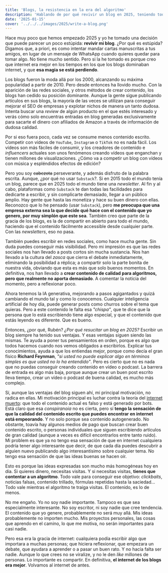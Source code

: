 ```yaml
---
title: 'Blogs, la resistencia en la era del algoritmo'
description: 'Hablando de por qué revivir un blog en 2025, teniendo todo en contra'
date: '2025-01-15'
cover: '../../../images/2025/write-a-blog.png'
---
```



Hace muy poco que hemos empezado 2025 y yo he tomado una decisión que puede parecer un poco estúpida: **revivir mi blog**. ¿Por qué es estúpida? Digamos que, a priori, es como intentar mandar cartas manuscritas a tus amigos, en lugar de un mensaje de WhatsApp cuando quieres quedar para tomar algo. No tiene mucho sentido. Pero si la he tomado es porque creo que internet era mejor en los tiempos en los que los blogs dominaban internet, y que **esa magia se está perdiendo**.

Los blogs fueron la moda allá por los 2000, alcanzando su máxima popularidad a partir de 2010. Pero desde entonces ha llovido mucho. Con la aparición de las redes sociales, y otros métodos de crear contenido, los blogs han cedido su posición dominante. Aunque la gente sigue publicando artículos en sus blogs, la mayoría de las veces se utilizan para conseguir mejorar el SEO de empresas y explotar nichos de manera un tanto dudosa. Intenta buscar una *review*  de algún producto en el que estés interesado y verás cómo solo encuentras entradas en blog generadas exclusivamente para sacarte el dinero con afiliados de Amazon a través de información de dudosa calidad.

Por si eso fuera poco, cada vez se consume menos contenido escrito. Competir con vídeos de `YouTube`, `Instagram` o `TikTok` no es nada fácil. Los vídeos son más fáciles de consumir, y los creadores de contenido e *influencers* actuales son unos fenómenos creando vídeos que enganchan y tienen millones de visualizaciones.  ¿Cómo va a competir un blog con vídeos con música y espléndidos efectos de edición?

Pero you soy ~~cabezota~~ perseverante, y  además disfruto de la palabra escrita. Aunque, ¿por qué no usar `Substack`?. Si en 2015 todo el mundo tenía un blog, parece que en 2025 todo el mundo tiene una *newsletter*. Al fin y al cabo, plataformas como `Substack` te dan todas las facilidades para dedicarte a escribir, y sin complicarte demasiado, llegar a un público amplio. Hay gente que hasta las monetiza y hace su buen dinero con ellas. Reconozco que lo he pensado (usar `Substack`), pero **me preocupa que una empresa externa sea la que decide qué hace con el contenido que yo genero, por muy simplón que este sea**. También creo que parte de la gracia de los blogs, es la de compartir en abierto para todo el mundo, haciendo que el contenido fácilmente accessible desde cualquier parte. Con las *newsletters*, eso no pasa.

También puedes escribir en redes sociales, como hace mucha gente. Sin duda puedes conseguir más visibilidad.  Pero mi impresión es que las redes sociales nos han llevado a posts cortos sin mucha sustancia. Nos han llevado a la cultura del *zasca* que cierra el debate inmediatamente, eliminando la posibilidad a réplica; a compartir solo la parte bonita de nuestra vida, obviando que esta es más que solo buenos momentos. En definitiva, nos han llevado a **crear contenido de calidad para algoritmos, pero que realmente no aporta demasiado**. A comentar la noticia del momento, pero a reflexionar poco.

Ahora tenemos la IA generativa, mejorando a pasos agigantados y quizá cambiando el mundo tal y como lo conocemos. Cualquier inteligencia artificial de hoy día, puede generar posts como churros sobre el tema que quieras. Pero a este contenido le falta esa *"chispa"*, que te dice que la persona que lo está escribiendo tiene algo especial,  y que el contenido que estás leyendo es diferente. Que es bueno.

Entonces, ¿por qué, Rubén? *¿Por qué resucitar un blog en 2025?* Escribir un blog siempre ha tenido sus ventajas. Y esas ventajas siguen siendo las mismas. Te ayuda a poner tus pensamientos en orden, porque es algo que todos hacemos cuando nos vemos obligados a escribirlos. Explicar tus conocimientos, ayuda a que los entiendas mejor, porque como decía el gran físico **Richard Feynman**, *"si usted no puede explicar algo en términos simples es que usted no lo ha entendido"*. Pero es cierto que no es nada que no puedas conseguir creando contenido en vídeo o podcast. La barrera de entrada es algo más baja, porque aunque crear un buen post escrito lleva tiempo, crear un vídeo o podcast de buena calidad, es mucho más complejo.

Sí, aunque las ventajas del blog siguen ahí, mi principal motivación, no radica en ellas. Mi motivación principal es luchar contra la teoría del [internet muerto](https://es.wikipedia.org/wiki/Teor%C3%ADa_del_internet_muerto): que todo el contenido actual es falso y está generado por bots. Está claro que esa *conspiranoia* no es cierta, pero sí **tengo la sensación de que la calidad del contenido escrito que puedes encontrar en internet está empeorando**. Y no solo porque sea contenido autogenerado. No obstante, toavía hay algunos medios de pago que buscan crear buen contenido escrito, o personas individuales que siguen escribiendo artículos de gran calidad (aunque a veces es difícil encontrarlos entre tanto ruido). Mi problem es que ya no tengo esa sensación de que en internet cualquiera podría tener algo interesante que decir, de que cada día puedes descubrir a alguien nuevo publicando algo interesantísimo sobre cualquier tema. No tengo esa sensación de que las ideas buenas se hacen oír.

Esto es porque las ideas expresadas son mucho más homogéneas hoy en día. Si quieres dinero, necesitas visitas. Y si necesitas visitas, **tienes que contentar a un algoritmo**. Todo vale para conseguir ese objetivo: *clickbaits*, noticias falsas, contenido trillado, fórmulas repetidas hasta la saciedad... Todo vale mientras el algoritmo te traiga visitas. El contenido, es lo de menos.

No me engaño. Yo no soy nadie importante. Tampoco es que sea especialmente interesante. No soy escritor, ni soy nadie que cree tendencia. El contenido que yo genere, probablemente no será muy allá. Mis ideas probablemente no importen mucho. Mis proyectos personales, las cosas que aprendo en el camino, lo que me motiva, no serán importantes para casi nadie. 

Pero esa era la gracia de internet: cualquiera podía escribir algo que importara a muchas personas; que hiciera reflexionar, que empezara un debate, que ayudara a aprender o a pasar un buen rato. Y no hacía falta ser nadie. Aunque lo que crees no se viralize, y no le den *like* millones de personas. Lo importante es compartir. En definitiva, **el internet de los blogs era mejor**. Volvamos al internet de antes.




